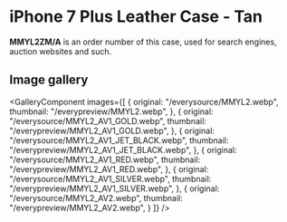 
# iPhone 7 Plus Leather Case - Tan

<Callout type='info' emoji='👉🏻'>**MMYL2ZM/A** is an order number of this case, used for search engines, auction websites and such.</Callout>

## Image gallery

<GalleryComponent
    images={[
      {
        original: "/everysource/MMYL2.webp",
        thumbnail: "/everypreview/MMYL2.webp",
      },
      {
        original: "/everysource/MMYL2_AV1_GOLD.webp",
        thumbnail: "/everypreview/MMYL2_AV1_GOLD.webp",
      },
      {
        original: "/everysource/MMYL2_AV1_JET_BLACK.webp",
        thumbnail: "/everypreview/MMYL2_AV1_JET_BLACK.webp",
      },
      {
        original: "/everysource/MMYL2_AV1_RED.webp",
        thumbnail: "/everypreview/MMYL2_AV1_RED.webp",
      },
      {
        original: "/everysource/MMYL2_AV1_SILVER.webp",
        thumbnail: "/everypreview/MMYL2_AV1_SILVER.webp",
      },
      {
        original: "/everysource/MMYL2_AV2.webp",
        thumbnail: "/everypreview/MMYL2_AV2.webp",
      }
    ]}
  />
